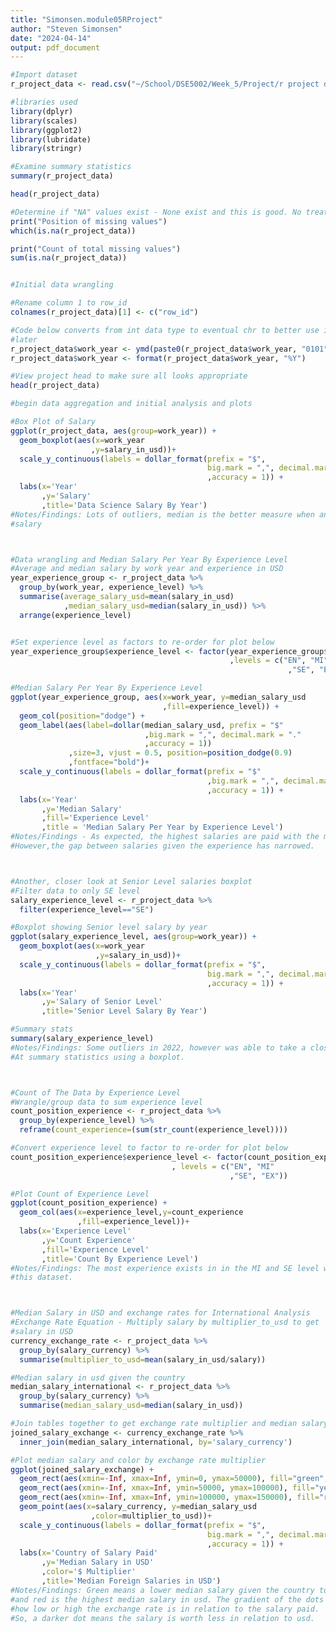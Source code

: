 ```yaml
---
title: "Simonsen.module05RProject"
author: "Steven Simonsen"
date: "2024-04-14"
output: pdf_document
---
```


```r
#Import dataset
r_project_data <- read.csv("~/School/DSE5002/Week_5/Project/r project data.csv")

#libraries used
library(dplyr)
library(scales)
library(ggplot2)
library(lubridate)
library(stringr)

#Examine summary statistics
summary(r_project_data)

head(r_project_data)

#Determine if "NA" values exist - None exist and this is good. No treatment needed.
print("Position of missing values")
which(is.na(r_project_data))

print("Count of total missing values")
sum(is.na(r_project_data))


#Initial data wrangling

#Rename column 1 to row_id
colnames(r_project_data)[1] <- c("row_id")

#Code below converts from int data type to eventual chr to better use in plots
#later
r_project_data$work_year <- ymd(paste0(r_project_data$work_year, "0101"))
r_project_data$work_year <- format(r_project_data$work_year, "%Y")

#View project head to make sure all looks appropriate
head(r_project_data)

#begin data aggregation and initial analysis and plots

#Box Plot of Salary
ggplot(r_project_data, aes(group=work_year)) + 
  geom_boxplot(aes(x=work_year
                  ,y=salary_in_usd))+
  scale_y_continuous(labels = dollar_format(prefix = "$", 
                                            big.mark = ",", decimal.mark = "." 
                                            ,accuracy = 1)) +
  labs(x='Year'
       ,y='Salary'
       ,title='Data Science Salary By Year')
#Notes/Findings: Lots of outliers, median is the better measure when analyzing 
#salary



#Data wrangling and Median Salary Per Year By Experience Level
#Average and median salary by work year and experience in USD
year_experience_group <- r_project_data %>%
  group_by(work_year, experience_level) %>%
  summarise(average_salary_usd=mean(salary_in_usd)
            ,median_salary_usd=median(salary_in_usd)) %>%
  arrange(experience_level)


#Set experience level as factors to re-order for plot below
year_experience_group$experience_level <- factor(year_experience_group$experience_level
                                                 ,levels = c("EN", "MI"
                                                              ,"SE", "EX"))

#Median Salary Per Year By Experience Level
ggplot(year_experience_group, aes(x=work_year, y=median_salary_usd 
                                  ,fill=experience_level)) +
  geom_col(position="dodge") +
  geom_label(aes(label=dollar(median_salary_usd, prefix = "$" 
                              ,big.mark = ",", decimal.mark = "." 
                              ,accuracy = 1)) 
             ,size=3, vjust = 0.5, position=position_dodge(0.9)
             ,fontface="bold")+
  scale_y_continuous(labels = dollar_format(prefix = "$" 
                                            ,big.mark = ",", decimal.mark = "." 
                                            ,accuracy = 1)) +
  labs(x='Year'
       ,y='Median Salary'
       ,fill='Experience Level'
       ,title = 'Median Salary Per Year by Experience Level')
#Notes/Findings - As expected, the highest salaries are paid with the most experience.
#However,the gap between salaries given the experience has narrowed.



#Another, closer look at Senior Level salaries boxplot
#Filter data to only SE level
salary_experience_level <- r_project_data %>%
  filter(experience_level=="SE")

#Boxplot showing Senior level salary by year
ggplot(salary_experience_level, aes(group=work_year)) + 
  geom_boxplot(aes(x=work_year
                   ,y=salary_in_usd))+
  scale_y_continuous(labels = dollar_format(prefix = "$", 
                                            big.mark = ",", decimal.mark = "." 
                                            ,accuracy = 1)) +
  labs(x='Year'
       ,y='Salary of Senior Level'
       ,title='Senior Level Salary By Year')

#Summary stats 
summary(salary_experience_level)
#Notes/Findings: Some outliers in 2022, however was able to take a closer look
#At summary statistics using a boxplot.



#Count of The Data by Experience Level
#Wrangle/group data to sum experience level
count_position_experience <- r_project_data %>%
  group_by(experience_level) %>%
  reframe(count_experience=(sum(str_count(experience_level))))

#Convert experience level to factor to re-order for plot below
count_position_experience$experience_level <- factor(count_position_experience$experience_level
                                    , levels = c("EN", "MI"
                                                 ,"SE", "EX"))

#Plot Count of Experience Level
ggplot(count_position_experience) + 
  geom_col(aes(x=experience_level,y=count_experience
               ,fill=experience_level))+
  labs(x='Experience Level'
       ,y='Count Experience'
       ,fill='Experience Level'
       ,title='Count By Experience Level')
#Notes/Findings: The most experience exists in in the MI and SE level within
#this dataset.



#Median Salary in USD and exchange rates for International Analysis
#Exchange Rate Equation - Multiply salary by multiplier_to_usd to get 
#salary in USD
currency_exchange_rate <- r_project_data %>%
  group_by(salary_currency) %>%
  summarise(multiplier_to_usd=mean(salary_in_usd/salary))

#Median salary in usd given the country
median_salary_international <- r_project_data %>%
  group_by(salary_currency) %>%
  summarise(median_salary_usd=median(salary_in_usd))

#Join tables together to get exchange rate multiplier and median salary in usd
joined_salary_exchange <- currency_exchange_rate %>%
  inner_join(median_salary_international, by='salary_currency')

#Plot median salary and color by exchange rate multiplier
ggplot(joined_salary_exchange) +
  geom_rect(aes(xmin=-Inf, xmax=Inf, ymin=0, ymax=50000), fill="green", alpha=0.2)+
  geom_rect(aes(xmin=-Inf, xmax=Inf, ymin=50000, ymax=100000), fill="yellow", alpha=0.2)+
  geom_rect(aes(xmin=-Inf, xmax=Inf, ymin=100000, ymax=150000), fill="red", alpha=0.2)+
  geom_point(aes(x=salary_currency, y=median_salary_usd 
                  ,color=multiplier_to_usd))+
  scale_y_continuous(labels = dollar_format(prefix = "$", 
                                            big.mark = ",", decimal.mark = "." 
                                            ,accuracy = 1)) +
  labs(x='Country of Salary Paid'
       ,y='Median Salary in USD'
       ,color='$ Multiplier'
       ,title='Median Foreign Salaries in USD')
#Notes/Findings: Green means a lower median salary given the country to usd,
#and red is the highest median salary in usd. The gradient of the dots show
#how low or high the exchange rate is in relation to the salary paid. 
#So, a darker dot means the salary is worth less in relation to usd.
```
